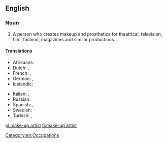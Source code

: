 {{wikipedia}}
==English==

===Noun===
{{en-noun|head=[[make-up]] [[artist]]}}

# A person who creates makeup and prosthetics for theatrical, television, film, fashion, magazines and similar productions.

====Translations====
{{trans-top|artist who creates makeup for theatrical, television, or film productions}}
* Afrikaans: {{t|af|grimeerder}}
* Dutch: {{t|nl|grimeur|m}}, {{t|nl|grimeuse|f}}
* French: {{t|fr|maquilleur|m}}, {{t|fr|maquilleuse|f}}
* German: {{t-|de|Visagist|m}}, {{t-|de|Maskenbildner|m}}
* Icelandic: {{t-|is|sminka|f}}
{{trans-mid}}
* Italian: {{t|it|truccatore|m}}, {{t|it|truccatrice|f}}
* Russian: {{t+|ru|гримёр|m|tr=grimjór|sc=Cyrl}}
* Spanish: {{t|es|maquillador|m}}, {{t|es|maquilladora|f}}
* Swedish: {{t|sv|maskör|c}}
* Turkish: {{t-|tr|makyör|m}}, {{t-|tr|makyöz|f}}
{{trans-bottom}}

[[Category:en:Occupations]]

[[pl:make-up artist]]
[[fi:make-up artist]]